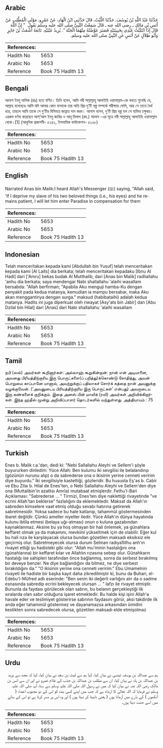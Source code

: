 ## Arabic


<div dir="rtl" lang="ar" style={{fontSize:'larger',backgroundColor:'#f8f9fa',padding:20}}>
حَدَّثَنَا عَبْدُ اللَّهِ بْنُ يُوسُفَ، حَدَّثَنَا اللَّيْثُ، قَالَ حَدَّثَنِي ابْنُ الْهَادِ، عَنْ عَمْرٍو، مَوْلَى الْمُطَّلِبِ عَنْ أَنَسِ بْنِ مَالِكٍ ـ رضى الله عنه ـ قَالَ سَمِعْتُ النَّبِيَّ صلى الله عليه وسلم يَقُولُ ‏ "‏ إِنَّ اللَّهَ قَالَ إِذَا ابْتَلَيْتُ عَبْدِي بِحَبِيبَتَيْهِ فَصَبَرَ عَوَّضْتُهُ مِنْهُمَا الْجَنَّةَ ‏"‏‏.‏ يُرِيدُ عَيْنَيْهِ‏.‏ تَابَعَهُ أَشْعَثُ بْنُ جَابِرٍ وَأَبُو ظِلاَلٍ عَنْ أَنَسٍ عَنِ النَّبِيِّ صلى الله عليه وسلم‏.‏
</div>
<div style={{backgroundColor:'#f8f9fa',padding:20, marginBottom: 10}}><table> <thead> <tr> <th>References:</th> <th></th> </tr> </thead> <tbody><tr><td>Hadith No</td><td>5653</td></tr><tr><td>Arabic No</td><td>5653</td></tr><tr><td>Reference</td><td>Book 75 Hadith 13</td></tr></tbody></table></div>

## Bengali


<div dir="ltr" lang="bn" style={{fontSize:'larger',backgroundColor:'#f8f9fa',padding:20}}>
আনাস ইবনু মালিক (রাঃ) হতে বর্ণিত। তিনি বলেন, আমি নবী সাল্লাল্লাহু আলাইহি ওয়াসাল্লাম-কে বলতে শুনেছি যে, আল্লাহ বলেছেনঃ আমি যদি আমার কোন বান্দাকে তার অতি প্রিয় দু’টি বস্ত্ত সম্পর্কে পরীক্ষায় ফেলি, আর সে তাতে ধৈর্য ধরে, তাহলে আমি তাকে সে দু’টির বিনিময়ে জান্নাত দান করব। আনাস বলেন, দু’টি প্রিয় বস্ত্ত হল সে ব্যক্তির চক্ষুদ্বয়। এরকম বর্ণনা করেছেন আশ্‘আস ইবনু জাবির ও আবূ যিলাল (রহ.) আনাস -এর সূত্রে নবী সাল্লাল্লাহু আলাইহি ওয়াসাল্লাম থেকে।[1] (আধুনিক প্রকাশনী- ৫২৪২, ইসলামিক ফাউন্ডেশন- ৫১৩৮)
</div>
<div style={{backgroundColor:'#f8f9fa',padding:20, marginBottom: 10}}><table> <thead> <tr> <th>References:</th> <th></th> </tr> </thead> <tbody><tr><td>Hadith No</td><td>5653</td></tr><tr><td>Arabic No</td><td>5653</td></tr><tr><td>Reference</td><td>Book 75 Hadith 13</td></tr></tbody></table></div>

## English


<div dir="ltr" lang="en" style={{fontSize:'larger',backgroundColor:'#f8f9fa',padding:20}}>
Narrated Anas bin Malik:I heard Allah's Messenger (ﷺ) saying, "Allah said, 'If I deprive my slave of his two beloved things (i.e., his eyes) and he remains patient, I will let him enter Paradise in compensation for them
</div>
<div style={{backgroundColor:'#f8f9fa',padding:20, marginBottom: 10}}><table> <thead> <tr> <th>References:</th> <th></th> </tr> </thead> <tbody><tr><td>Hadith No</td><td>5653</td></tr><tr><td>Arabic No</td><td>5653</td></tr><tr><td>Reference</td><td>Book 75 Hadith 13</td></tr></tbody></table></div>

## Indonesian


<div dir="ltr" lang="id" style={{fontSize:'larger',backgroundColor:'#f8f9fa',padding:20}}>
Telah menceritakan kepada kami [Abdullah bin Yusuf] telah menceritakan kepada kami [Al Laits] dia berkata; telah menceritakan kepadaku [Ibnu Al Hadi] dari ['Amru] bekas budak Al Mutthalib, dari [Anas bin Malik] radliallahu 'anhu dia berkata; saya mendengar Nabi shallallahu 'alaihi wasallam bersabda: "Allah berfirman; "Apabila Aku menguji hamba-Ku dengan penyakit pada kedua matanya, kemudian ia mampu bersabar, maka Aku akan menggantinya dengan surga." maksud (habibataihi) adalah kedua matanya. Hadits ini juga diperkuat oleh riwayat [Asy'ats bin Jabir] dan [Abu Dzilal bin Hilal] dari [Anas] dari Nabi shallallahu 'alaihi wasallam
</div>
<div style={{backgroundColor:'#f8f9fa',padding:20, marginBottom: 10}}><table> <thead> <tr> <th>References:</th> <th></th> </tr> </thead> <tbody><tr><td>Hadith No</td><td>5653</td></tr><tr><td>Arabic No</td><td>5653</td></tr><tr><td>Reference</td><td>Book 75 Hadith 13</td></tr></tbody></table></div>

## Tamil


<div dir="ltr" lang="ta" style={{fontSize:'larger',backgroundColor:'#f8f9fa',padding:20}}>
நபி (ஸல்) அவர்கள் கூறினார்கள்: அல்லாஹ் கூறுகின்றான்: நான் என் அடியானை, அவனது பிரியத்திற்குரிய இரு பொருட்களை(ப் பறித்து)க்கொண்டு சோதித்து, அவன் பொறுமை காப்பானே யானால், அவற்றுக்குப் பதிலாகச் சொர்க் கத்தை நான் அவனுக்கு வழங்குவேன். (‘அவனுடைய பிரியத்திற்குரிய இரு பொருட்கள்’ என்பது) அவருடைய இரு கண்களைக் குறிக்கும். இதை அனஸ் பின் மாலிக் (ரலி) அவர்கள் அறிவிக்கிறார்கள். இந்த ஹதீஸ் மூன்று அறிவிப்பாளர் தொடர்களில் வந்துள்ளது. அத்தியாயம் : 75
</div>
<div style={{backgroundColor:'#f8f9fa',padding:20, marginBottom: 10}}><table> <thead> <tr> <th>References:</th> <th></th> </tr> </thead> <tbody><tr><td>Hadith No</td><td>5653</td></tr><tr><td>Arabic No</td><td>5653</td></tr><tr><td>Reference</td><td>Book 75 Hadith 13</td></tr></tbody></table></div>

## Turkish


<div dir="ltr" lang="tr" style={{fontSize:'larger',backgroundColor:'#f8f9fa',padding:20}}>
Enes b. Malik r.a.'dan, dedi ki: "Nebi Sallallahu Aleyhi ve Sellem'i şöyle buyururken dinledim: Yüce Allah: Ben kulumu iki sevgilisi ile belalandırıp (gözünün nurunu alıp) o da sabrederse ona o ikisinin yerine cenneti veririm diye buyurdu." İki sevgilisiyle kastettiği, gözleridir. Bu hususta Eş'as b. Cabir ve Ebu Zilaı b. Hilal de Enes'ten, o Nebi Sallallahu Aleyhi ve Sellem'den diye ona (Muttalibin'in azatlısı Amrla) mutabaat etmişlerdir. Fethu'l-Bari Açıklaması: "Sabrederse ... " Tirmizi, Enes'ten diye naklettiği rivayetinde "ve ecrini Allah'tan beklerse" fazlalığını da eklemektedir. Maksat da Allah'ın sabreden kimselere vaat etmiş olduğu sevabı hatırına getirerek sabretmesidir. Yoksa sadece bu hale katlanıp, tahammül göstermesinden ibaret değildir. Çünkü ameller niyetler iledir. Yüce Allah'ın dünya hayatında kulunu ibtila etmesi (belaya uğı-atması) onun o kuluna gazabından kaynaklanmaz. Aksine bu ya hoş olmayan bir hali önlemek, ya günahlara keffaret olmak ya da makamını, mevkiini yükseltmek için de olabilir. Eğer kul bu hali rıza ile karşılayacak olursa bundan gözetilen maksadı eksiksiz ele geçirmiş olur. Sabretmeyecek olursa durum Selman radıya1lilhu anh'ın rivayet ettiği şu hadisteki gibi olur: "Allah mu'minin hastalığını ona (günahlarına) bir keffaret kılar ve Allahlın rızasına sebep olur. Günahkarın hastalığı ise sahipleri tarafından önce bağlanmış, sonra da serbest bırakılmış bir deveye benzer. Ne diye bağlandığını da bilmez, ne diye serbest bırakıldığını da." "O ikisinin yerine ona cenneti veririm." Ebu Umamelnin rivayeti ile hadiste bir başka kayıt daha zikredilmiştir ki, bunu da Buhari, el-Edebu'l-Müfred adlı eserinde: "Ben senin iki değerli varlığını alır da o sadme esnasında sabredip ecrini bekleyecek olursan ... " lafzı ile rivayet etmiştir. Bununla da faydası görülecek olan sabrın, bu belanın gerçekleştiği ilk sıralarda olan sabır olduğuna işaret etmektedir. Bu halde kişi işini Allah'a havale eder ve teslimiyet gösterirse sabrının faydasını görür, aksi takdirde ilk anda eğer tahammül göstermez ve dayanamazsa arkasından ümidini kestikten sonra sabredecek olursa, gözetilen maksadı elde etmişolmaz
</div>
<div style={{backgroundColor:'#f8f9fa',padding:20, marginBottom: 10}}><table> <thead> <tr> <th>References:</th> <th></th> </tr> </thead> <tbody><tr><td>Hadith No</td><td>5653</td></tr><tr><td>Arabic No</td><td>5653</td></tr><tr><td>Reference</td><td>Book 75 Hadith 13</td></tr></tbody></table></div>

## Urdu


<div dir="rtl" lang="ur" style={{fontSize:'larger',backgroundColor:'#f8f9fa',padding:20}}>
ہم سے عبداللہ بن یوسف تینسی نے بیان کیا، کہا ہم سے لیث بن سعد نے بیان کیا، کہا کہ مجھ سے یزید بن عبداللہ بن ہاد نے بیان کیا، ان سے مطلب بن عبداللہ بن جذب کے غلام عمرو نے اور ان سے انس بن مالک رضی اللہ عنہ نے بیان کیا کہ میں نے رسول اللہ صلی اللہ علیہ وسلم سے سنا، آپ صلی اللہ علیہ وسلم نے فرمایا کہ اللہ تعالیٰ کا ارشاد ہے کہ جب میں اپنے کسی بندہ کو اس کے دو محبوب اعضاء ( آنکھوں ) کے بارے میں آزماتا ہوں ( یعنی نابینا کر دیتا ہوں ) اور وہ اس پر صبر کرتا ہے تو اس کے بدلے میں اسے جنت دیتا ہوں۔
</div>
<div style={{backgroundColor:'#f8f9fa',padding:20, marginBottom: 10}}><table> <thead> <tr> <th>References:</th> <th></th> </tr> </thead> <tbody><tr><td>Hadith No</td><td>5653</td></tr><tr><td>Arabic No</td><td>5653</td></tr><tr><td>Reference</td><td>Book 75 Hadith 13</td></tr></tbody></table></div>